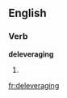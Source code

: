 ==English==

===Verb===
'''deleveraging'''

# {{present participle of|[[deleverage]]}}

[[fr:deleveraging]]